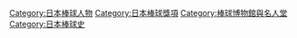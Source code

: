 [[Category:日本棒球人物|Category:日本棒球人物]]
[[Category:日本棒球獎項|Category:日本棒球獎項]]
[[Category:棒球博物館與名人堂|Category:棒球博物館與名人堂]]
[[Category:日本棒球史|Category:日本棒球史]]